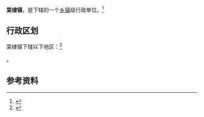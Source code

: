 {{中国乡级行政区|42/09/82/103/000}}

'''棠棣镇'''，是{{PRC admin/fullname|42/09/82/103/000|3}}下辖的一个[[乡镇|乡镇]]级行政单位。<ref>{{PRC admin/ref sgc|{{PRC admin/parent|42/09/82/103/000}}}}</ref>

== 行政区划 ==

棠棣镇下辖以下地区：<ref>{{PRC admin/ref sgc|42/09/82/103/000}}</ref>

{{PRC admin/children|42/09/82/103/000}}。

== 参考资料 ==

{{reflist}}

{{行政区划小作品}}
{{PRC admin/navcat|42/09/82/103/000}}